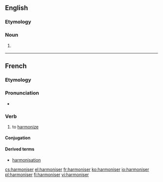 ==English==

===Etymology===
{{suffix|harmonise|er|lang=en}}

===Noun===
{{en-noun}}

# {{context|British spelling|lang=en}} {{alternative spelling of|harmonizer}}

----

==French==

===Etymology===
{{suffix|harmonie|iser|lang=fr}}

===Pronunciation===
* {{audio|Fr-harmoniser.ogg|Audio|lang=fr}}

===Verb===
{{fr-verb}}

# to [[harmonize]]

====Conjugation====
{{fr-conj-er|harmonis|avoir}}

====Derived terms====
* [[harmonisation]]

[[cs:harmoniser]]
[[el:harmoniser]]
[[fr:harmoniser]]
[[ko:harmoniser]]
[[io:harmoniser]]
[[pl:harmoniser]]
[[fi:harmoniser]]
[[vi:harmoniser]]
